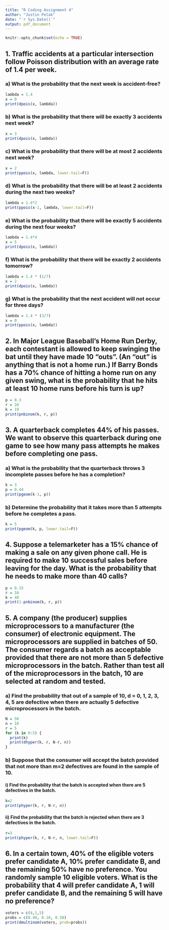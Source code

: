 ```yaml
---
title: "R Coding Assignment 4"
author: "Justin Pelak"
date: "`r Sys.Date()`"
output: pdf_document
---
```


```r
knitr::opts_chunk$set(echo = TRUE)
```

## 1. Traffic accidents at a particular intersection follow Poisson distribution with an average rate of 1.4 per week.
### a) What is the probability that the next week is accident-free?
```r
lambda = 1.4
x = 0
print(dpois(x, lambda))
```

### b) What is the probability that there will be exactly 3 accidents next week?
```r
x = 3
print(dpois(x, lambda))
```

### c) What is the probability that there will be at most 2 accidents next week?
```r
x = 2
print(ppois(x, lambda, lower.tail=F))
```

### d) What is the probability that there will be at least 2 accidents during the next two weeks?
```r
lambda = 1.4*2
print(ppois(x-1, lambda, lower.tail=F))
```

### e) What is the probability that there will be exactly 5 accidents during the next four weeks?
```r
lambda = 1.4*4
x = 5
print(dpois(x, lambda))
```

### f) What is the probability that there will be exactly 2 accidents tomorrow?
```r
lambda = 1.4 * (1/7)
x = 2
print(dpois(x, lambda))
```

### g) What is the probability that the next accident will not occur for three days?
```r
lambda = 1.4 * (3/7)
x = 0
print(ppois(x, lambda))
```

## 2. In Major League Baseball’s Home Run Derby, each contestant is allowed to keep swinging the bat until they have made 10 “outs”. (An “out” is anything that is not a home run.) If Barry Bonds has a 70% chance of hitting a home run on any given swing, what is the probability that he hits at least 10 home runs before his turn is up?
```r
p = 0.3
r = 10
k = 19
print(pnbinom(k, r, p))
```

## 3. A quarterback completes 44% of his passes. We want to observe this quarterback during one game to see how many pass attempts he makes before completing one pass.
### a) What is the probability that the quarterback throws 3 incomplete passes before he has a completion?
```r
k = 3
p = 0.44
print(pgeom(k-1, p))
```

### b) Determine the probability that it takes more than 5 attempts before he completes a pass.
```r
k = 5
print(pgeom(k, p, lower.tail=F))
```

## 4. Suppose a telemarketer has a 15% chance of making a sale on any given phone call. He is required to make 10 successful sales before leaving for the day. What is the probability that he needs to make more than 40 calls?
```r
p = 0.15
r = 10
k = 40
print(1-pnbinom(k, r, p))
```

## 5. A company (the producer) supplies microprocessors to a manufacturer (the consumer) of electronic equipment. The microprocessors are supplied in batches of 50. The consumer regards a batch as acceptable provided that there are not more than 5 defective microprocessors in the batch. Rather than test all of the microprocessors in the batch, 10 are selected at random and tested.
### a) Find the probability that out of a sample of 10, d = 0, 1, 2, 3, 4, 5 are defective when there are actually 5 defective microprocessors in the batch.
```r
N = 50
n = 10
r = 5
for (k in 0:5) {
  print(k)
  print(dhyper(k, r, N-r, n))
}
```

### b) Suppose that the consumer will accept the batch provided that not more than m=2 defectives are found in the sample of 10.
#### i) Find the probability that the batch is accepted when there are 5 defectives in the batch.
```r
k=2
print(phyper(k, r, N-r, n))
```

#### ii) Find the probability that the batch is rejected when there are 3 defectives in the batch.
```r
r=3
print(phyper(k, r, N-r, n, lower.tail=F))
```

## 6. In a certain town, 40% of the eligible voters prefer candidate A, 10% prefer candidate B, and the remaining 50% have no preference. You randomly sample 10 eligible voters. What is the probability that 4 will prefer candidate A, 1 will prefer candidate B, and the remaining 5 will have no preference?
```r
voters = c(4,1,5)
probs = c(0.40, 0.10, 0.50)
print(dmultinom(voters, prob=probs))
```